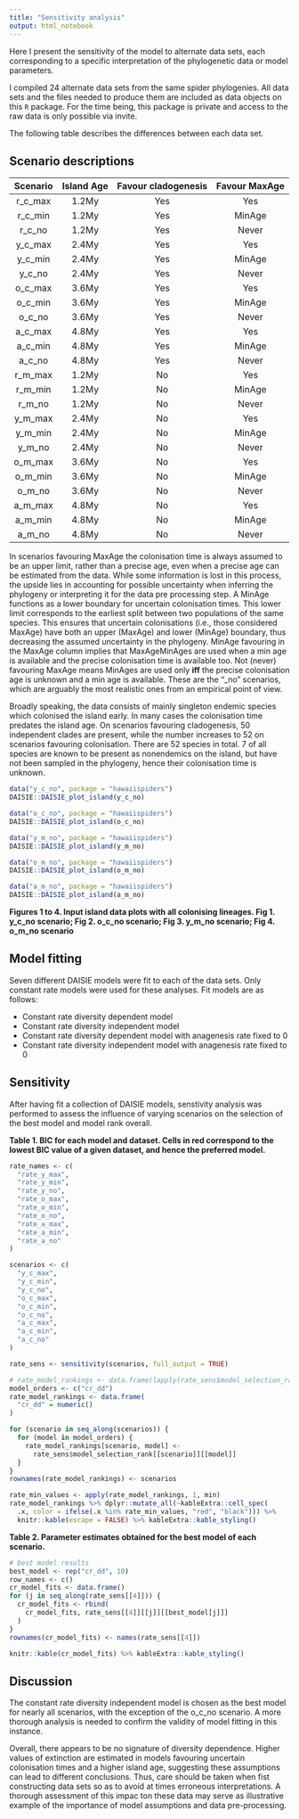 ```yaml
---
title: "Sensitivity analysis"
output: html_notebook
---
```


Here I present the sensitivity of the model to alternate data sets, each corresponding to a specific interpretation of the phylogenetic data or model parameters.

I compiled 24 alternate data sets from the same spider phylogenies. All data sets and the files needed to produce them are included as data objects on this `R` package. For the time being, this package is private and access to the raw data is only possible via invite. 


The following table describes the differences between each data set.

## Scenario descriptions
|Scenario|Island Age|Favour cladogenesis|Favour MaxAge|
|:------:|:--------:|:-----------------:|:-----------:|
| r_c_max|   1.2My  |        Yes        |     Yes     |
| r_c_min|   1.2My  |        Yes        |     MinAge  |
| r_c_no |   1.2My  |        Yes        |     Never   |
| y_c_max|   2.4My  |        Yes        |     Yes     |
| y_c_min|   2.4My  |        Yes        |     MinAge  |
| y_c_no |   2.4My  |        Yes        |     Never   |
| o_c_max|   3.6My  |        Yes        |     Yes     |
| o_c_min|   3.6My  |        Yes        |     MinAge  |
| o_c_no |   3.6My  |        Yes        |     Never   |
| a_c_max|   4.8My  |        Yes        |     Yes     |
| a_c_min|   4.8My  |        Yes        |     MinAge  |
| a_c_no |   4.8My  |        Yes        |     Never   |
| r_m_max|   1.2My  |        No         |     Yes     |
| r_m_min|   1.2My  |        No         |     MinAge  |
| r_m_no |   1.2My  |        No         |     Never   |
| y_m_max|   2.4My  |        No         |     Yes     |
| y_m_min|   2.4My  |        No         |     MinAge  |
| y_m_no |   2.4My  |        No         |     Never   |
| o_m_max|   3.6My  |        No         |     Yes     |
| o_m_min|   3.6My  |        No         |     MinAge  |
| o_m_no |   3.6My  |        No         |     Never   |
| a_m_max|   4.8My  |        No         |     Yes     |
| a_m_min|   4.8My  |        No         |     MinAge  |
| a_m_no |   4.8My  |        No         |     Never   |

In scenarios favouring MaxAge the colonisation time is always assumed to be an upper limit, rather than a precise age, even when a precise age can be estimated from the data. While some information is lost in this process, the upside lies in accounting for possible uncertainty when inferring the phylogeny or interpreting it for the data pre processing step.
A MinAge functions as a lower boundary for uncertain colonisation times. This lower limit corresponds to the earliest split between two populations of the same species. This ensures that uncertain colonisations (i.e., those considered MaxAge) have both an upper (MaxAge) and lower (MinAge) boundary, thus decreasing the assumed uncertainty in the phylogeny.
MinAge favouring in the MaxAge column implies that MaxAgeMinAges are used when a min age is available and the precise colonisation time is available too.
Not (never) favouring MaxAge means MinAges are used only **iff** the precise colonisation age is unknown and a min age is available. These are the "\_no" scenarios, which are arguably the most realistic ones from an empirical point of view.

Broadly speaking, the data consists of mainly singleton endemic species which colonised the island early. In many cases the colonisation time predates the island age. On scenarios favouring cladogenesis, 50 independent clades are present, while the number increases to 52 on scenarios favouring colonisation. There are 52 species in total. 7 of all species are known to be present as nonendemics on the island, but have not been sampled in the phylogeny, hence their colonisation time is unknown.

```r
data("y_c_no", package = "hawaiispiders")
DAISIE::DAISIE_plot_island(y_c_no)

data("o_c_no", package = "hawaiispiders")
DAISIE::DAISIE_plot_island(o_c_no)

data("y_m_no", package = "hawaiispiders")
DAISIE::DAISIE_plot_island(y_m_no)

data("o_m_no", package = "hawaiispiders")
DAISIE::DAISIE_plot_island(o_m_no)

data("a_m_no", package = "hawaiispiders")
DAISIE::DAISIE_plot_island(a_m_no)
```
**Figures 1 to 4. Input island data plots with all colonising lineages. Fig 1. y_c_no scenario; Fig 2. o_c_no scenario; Fig 3. y_m_no scenario; Fig 4. o_m_no scenario**


## Model fitting

Seven different DAISIE models were fit to each of the data sets. Only constant rate models were used for these analyses.
Fit models are as follows:

* Constant rate diversity dependent model
* Constant rate diversity independent model
* Constant rate diversity dependent model with anagenesis rate fixed to 0
* Constant rate diversity independent model with anagenesis rate fixed to 0

## Sensitivity

After having fit a collection of DAISIE models, senstivity analysis was performed to assess the influence of varying scenarios on the selection of the best model and model rank overall.



**Table 1. BIC for each model and dataset. Cells in red correspond to the lowest BIC value of a given dataset, and hence the preferred model.**
```r
rate_names <- c(
  "rate_y_max",
  "rate_y_min",
  "rate_y_no",
  "rate_o_max",
  "rate_o_min",
  "rate_o_no",
  "rate_a_max",
  "rate_a_min",
  "rate_a_no"
)

scenarios <- c(
  "y_c_max",
  "y_c_min",
  "y_c_no",
  "o_c_max",
  "o_c_min",
  "o_c_no",
  "a_c_max",
  "a_c_min",
  "a_c_no"
)

rate_sens <- sensitivity(scenarios, full_output = TRUE)

# rate_model_rankings <- data.frame(lapply(rate_sens$model_selection_rank, "[", 1))
model_orders <- c("cr_dd")
rate_model_rankings <- data.frame(
  "cr_dd" = numeric()
)

for (scenario in seq_along(scenarios)) {
  for (model in model_orders) {
    rate_model_rankings[scenario, model] <- 
      rate_sens$model_selection_rank[[scenario]][[model]]
  }
}
rownames(rate_model_rankings) <- scenarios

rate_min_values <- apply(rate_model_rankings, 1, min)
rate_model_rankings %>% dplyr::mutate_all(~kableExtra::cell_spec(
  .x, color = ifelse(.x %in% rate_min_values, "red", "black"))) %>% 
  knitr::kable(escape = FALSE) %>% kableExtra::kable_styling()
```

**Table 2. Parameter estimates obtained for the best model of each scenario.**
```r
# best model results
best_model <- rep("cr_dd", 10)
row_names <- c()
cr_model_fits <- data.frame()
for (j in seq_along(rate_sens[[4]])) {
  cr_model_fits <- rbind(
    cr_model_fits, rate_sens[[4]][[j]][[best_model[j]]]
  )
}
rownames(cr_model_fits) <- names(rate_sens[[4]])

knitr::kable(cr_model_fits) %>% kableExtra::kable_styling()
```

## Discussion
The constant rate diversity independent model is chosen as the best model for nearly all scenarios, with the exception of the o_c_no scenario. A more thorough analysis is needed to confirm the validity of model fitting in this instance. 

Overall, there appears to be no signature of diversity dependence. Higher values of extinction are estimated in models favouring uncertain colonisation times and a higher island age, suggesting these assumptions can lead to different conclusions. Thus, care should be taken when fist constructing data sets so as to avoid at times erroneous interpretations. A thorough assessment of this impac ton these data may serve as illustrative example of the importance of model assumptions and data pre-processing.
